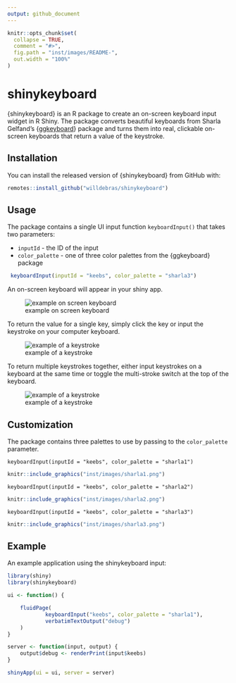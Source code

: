 ```yaml
---
output: github_document
---
```


<!-- README.md is generated from README.Rmd. Please edit that file -->

```r
knitr::opts_chunk$set(
  collapse = TRUE,
  comment = "#>",
  fig.path = "inst/images/README-",
  out.width = "100%"
)
```

# shinykeyboard

<!-- badges: start -->
<!-- badges: end -->

{shinykeyboard} is an R package to create an on-screen keyboard input widget in R Shiny. The package converts beautiful keyboards from Sharla Gelfand's {[ggkeyboard](https://github.com/sharlagelfand/ggkeyboard)} package and turns them into real, clickable on-screen keyboards that return a value of the keystroke.

## Installation

You can install the released version of {shinykeyboard} from GitHub with:

``` r
remotes::install_github("willdebras/shinykeyboard")
```


## Usage

The package contains a single UI input function `keyboardInput()` that takes two parameters:

* `inputId` - the ID of the input
* `color_palette` - one of three color palettes from the {ggkeyboard} package


```r
 keyboardInput(inputId = "keebs", color_palette = "sharla3")

```

An on-screen keyboard will appear in your shiny app.

![example on screen keyboard](inst/images/sharla3.png)
   
     
To return the value for a single key, simply click the key or input the keystroke on your computer keyboard.

![example of a keystroke](inst/images/key_1.png)

To return multiple keystrokes together, either input keystrokes on a keyboard at the same time or toggle the multi-stroke switch at the top of the keyboard.

![example of a keystroke](inst/images/key_2.png)

## Customization

The package contains three palettes to use by passing to the `color_palette` parameter.

 `keyboardInput(inputId = "keebs", color_palette = "sharla1")`
 
 
 ```r
 knitr::include_graphics("inst/images/sharla1.png")
 
 ```
 
  `keyboardInput(inputId = "keebs", color_palette = "sharla2")`
 
 ```r
 knitr::include_graphics("inst/images/sharla2.png")
 
 ```
 
  `keyboardInput(inputId = "keebs", color_palette = "sharla3")`
 
 ```r
 knitr::include_graphics("inst/images/sharla3.png")
 
 ```
 
 
## Example

An example application using the shinykeyboard input:

```r

library(shiny)
library(shinykeyboard)

ui <- function() {

    fluidPage(
            keyboardInput("keebs", color_palette = "sharla1"),
            verbatimTextOutput("debug")
    )
}

server <- function(input, output) {
    output$debug <- renderPrint(input$keebs)
}

shinyApp(ui = ui, server = server)


```
 



